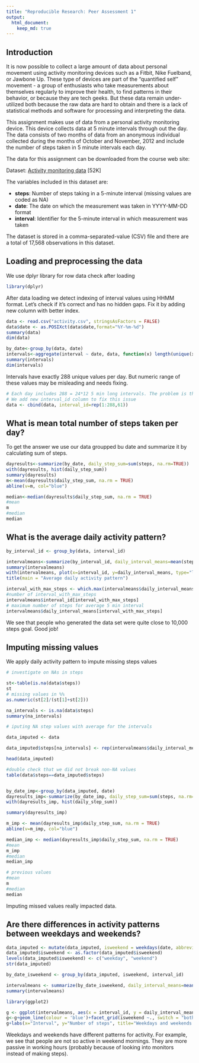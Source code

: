 ---
title: "Reproducible Research: Peer Assessment 1"
output: 
  html_document:
    keep_md: true
---
## Introduction

It is now possible to collect a large amount of data about personal movement using activity monitoring devices such as a Fitbit, Nike Fuelband, or Jawbone Up. These type of devices are part of the "quantified self" movement - a group of enthusiasts who take measurements about themselves regularly to improve their health, to find patterns in their behavior, or because they are tech geeks. But these data remain under-utilized both because the raw data are hard to obtain and there is a lack of statistical methods and software for processing and interpreting the data.

This assignment makes use of data from a personal activity monitoring device. This device collects data at 5 minute intervals through out the day. The data consists of two months of data from an anonymous individual collected during the months of October and November, 2012 and include the number of steps taken in 5 minute intervals each day.

The data for this assignment can be downloaded from the course web site:

Dataset: [Activity monitoring data](https://d396qusza40orc.cloudfront.net/repdata%2Fdata%2Factivity.zip) [52K]

The variables included in this dataset are:

- **steps**: Number of steps taking in a 5-minute interval (missing values are coded as NA)
- **date**: The date on which the measurement was taken in YYYY-MM-DD format
- **interval**: Identifier for the 5-minute interval in which measurement was taken

The dataset is stored in a comma-separated-value (CSV) file and there are a total of 17,568 observations in this dataset.
 
## Loading and preprocessing the data

We use dplyr library for row data check after loading
```{r results='hide', message=FALSE, warning=FALSE}
library(dplyr)
```

After data loading we detect indexing of interval values using HHMM format. Let's check if it's correct and has no hidden gaps. Fix it by adding new column with better index. 
```{r}
data <- read.csv("activity.csv", stringsAsFactors = FALSE)
data$date <- as.POSIXct(data$date,format="%Y-%m-%d")
summary(data)
dim(data)

by_date<-group_by(data, date)
intervals<-aggregate(interval ~ date, data, function(x) length(unique(x)))
summary(intervals)
dim(intervals)
```
Intervals have exactly 288 unique values per day. But numeric range of these values may be misleading and needs fixing.
```{r}

# Each day includes 288 = 24*12 5 min long intervals. The problem is that numbers in the interval column have poor numeration: 2355 different values instead of 288.
# We add new interval_id column to fix this issue
data <- cbind(data, interval_id=rep(1:288,61))

```


## What is mean total number of steps taken per day?

To get the answer we use our data groupped bu date and summarize it by calculating sum of steps. 
```{r}

dayresults<-summarize(by_date, daily_step_sum=sum(steps, na.rm=TRUE))
with(dayresults, hist(daily_step_sum))
summary(dayresults)
m<-mean(dayresults$daily_step_sum, na.rm = TRUE)
abline(v=m, col="blue")

median<-median(dayresults$daily_step_sum, na.rm = TRUE)
#mean
m
#median
median
```

## What is the average daily activity pattern?

```{r}
by_interval_id <- group_by(data, interval_id)

intervalmeans<-summarize(by_interval_id, daily_interval_means=mean(steps, na.rm=TRUE))
summary(intervalmeans)
with(intervalmeans, plot(x=interval_id, y=daily_interval_means, type="l"))
title(main = "Average daily activity pattern")

interval_with_max_steps <- which.max(intervalmeans$daily_interval_means)
#number of interval_with_max_steps
intervalmeans$interval_id[interval_with_max_steps]
# maximum number of steps for average 5 min interval
intervalmeans$daily_interval_means[interval_with_max_steps]

```

We see that people who generated the data set were quite close to 10,000 steps goal. Good job!

## Imputing missing values

We apply daily activity pattern to impute missing steps values

```{r}
# investigate on NAs in steps

st<-table(is.na(data$steps))
st
# missing values in %%
as.numeric(st[2]/(st[1]+st[2]))

na_intervals <- is.na(data$steps)
summary(na_intervals)

# iputing NA step values with average for the intervals

data_imputed <- data

data_imputed$steps[na_intervals] <- rep(intervalmeans$daily_interval_means, 61)[na_intervals]

head(data_imputed)

#double check that we did not break non-NA values
table(data$steps==data_imputed$steps)


by_date_imp<-group_by(data_imputed, date)
dayresults_imp<-summarize(by_date_imp, daily_step_sum=sum(steps, na.rm=TRUE))
with(dayresults_imp, hist(daily_step_sum))

summary(dayresults_imp)

m_imp <- mean(dayresults_imp$daily_step_sum, na.rm = TRUE)
abline(v=m_imp, col="blue")

median_imp <- median(dayresults_imp$daily_step_sum, na.rm = TRUE)
#mean
m_imp
#median
median_imp

# previous values
#mean
m
#median
median


```
Imputing missed values really impacted data.  


## Are there differences in activity patterns between weekdays and weekends?
```{r}
data_imputed <- mutate(data_imputed, isweekend = weekdays(date, abbreviate =TRUE) %in% c("Sat", "Sun"))
data_imputed$isweekend <- as.factor(data_imputed$isweekend)
levels(data_imputed$isweekend) <- c("weekday", "weekend")
str(data_imputed)

by_date_isweekend <- group_by(data_imputed, isweekend, interval_id)

intervalmeans <- summarize(by_date_isweekend, daily_interval_means=mean(steps, na.rm=TRUE))
summary(intervalmeans)

library(ggplot2)

g <- ggplot(intervalmeans, aes(x = interval_id, y = daily_interval_means))
g<-g+geom_line(colour = 'blue')+facet_grid(isweekend ~., switch = "both") +theme_bw()
g+labs(x="Interval", y="Number of steps", title="Weekdays and weekends patterns")


```

Weekdays and weekends have different patterns for activity. For example, we see that people are  not so active in weekend mornings. They are more passive in working hours (probably because of looking into monitors instead of making steps).  
